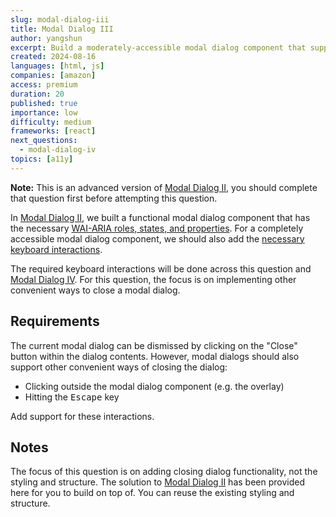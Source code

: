 ```yaml
---
slug: modal-dialog-iii
title: Modal Dialog III
author: yangshun
excerpt: Build a moderately-accessible modal dialog component that supports common ways to close the dialog
created: 2024-08-16
languages: [html, js]
companies: [amazon]
access: premium
duration: 20
published: true
importance: low
difficulty: medium
frameworks: [react]
next_questions:
  - modal-dialog-iv
topics: [a11y]
---
```


**Note:** This is an advanced version of [Modal Dialog II](/questions/user-interface/modal-dialog-ii), you should complete that question first before attempting this question.

In [Modal Dialog II](/questions/user-interface/modal-dialog-ii), we built a functional modal dialog component that has the necessary [WAI-ARIA roles, states, and properties](https://www.w3.org/WAI/ARIA/apg/patterns/dialog-modal/#wai-ariaroles,states,andproperties). For a completely accessible modal dialog component, we should also add the [necessary keyboard interactions](https://www.w3.org/WAI/ARIA/apg/patterns/dialog-modal/#keyboardinteraction).

The required keyboard interactions will be done across this question and [Modal Dialog IV](/questions/user-interface/modal-dialog-iv). For this question, the focus is on implementing other convenient ways to close a modal dialog.

## Requirements

The current modal dialog can be dismissed by clicking on the "Close" button within the dialog contents. However, modal dialogs should also support other convenient ways of closing the dialog:

- Clicking outside the modal dialog component (e.g. the overlay)
- Hitting the <kbd>Escape</kbd> key

Add support for these interactions.

## Notes

The focus of this question is on adding closing dialog functionality, not the styling and structure. The solution to [Modal Dialog II](/questions/user-interface/modal-dialog-ii) has been provided here for you to build on top of. You can reuse the existing styling and structure.
